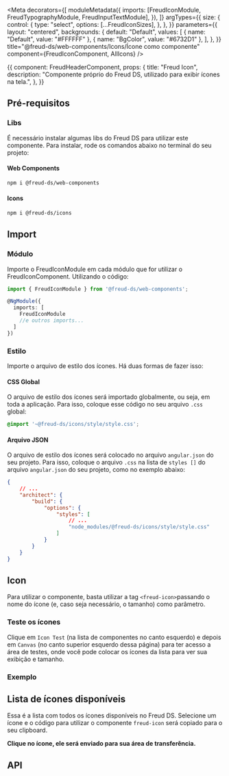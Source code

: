 


<Meta
  decorators={[
    moduleMetadata({
      imports: [FreudIconModule, FreudTypographyModule, FreudInputTextModule],
    }),
  ]}
  argTypes={{
    size: {
      control: {
        type: "select",
        options: [...FreudIconSizes],
      },
    },
  }}
  parameters={{
    layout: "centered",
    backgrounds: {
      default: "Default",
      values: [
        { name: "Default", value: "#FFFFFF" },
        { name: "BgColor", value: "#6732D1" },
      ],
    },
  }}
  title="@freud-ds/web-components/Icons/Ícone como componente"
  component={FreudIconComponent, AllIcons}
/>

<Story name="Storyname-hidden">
  {{
    component: FreudHeaderComponent,
    props: {
      title: "Freud Icon",
      description:
        "Componente próprio do Freud DS, utilizado para exibir ícones na tela.",
    },
  }}
</Story>

## Pré-requisitos

### Libs

É necessário instalar algumas libs do Freud DS para utilizar este componente. Para instalar, rode os comandos abaixo 
no terminal do seu projeto:

#### Web Components

```bash
npm i @freud-ds/web-components
```

#### Icons

```bash
npm i @freud-ds/icons
```

## <a id="importing"></a>Import

### Módulo
Importe o FreudIconModule em cada módulo que for utilizar o FreudIconComponent. Utilizando o código:
```ts
import { FreudIconModule } from '@freud-ds/web-components'; 

@NgModule({
  imports: [
    FreudIconModule
    //e outros imports...
  ]
})
```

### Estilo
Importe o arquivo de estilo dos ícones. Há duas formas de fazer isso: 

#### CSS Global
O arquivo de estilo dos ícones será importado globalmente, ou seja, em toda a aplicação. Para isso, coloque esse código 
no seu arquivo ``.css`` global:
```css
@import '~@freud-ds/icons/style/style.css';
```
#### Arquivo JSON
O arquivo de estilo dos ícones será colocado no arquivo ``angular.json`` do seu projeto. Para isso, coloque o arquivo ``.css`` 
na lista de ``styles []`` do arquivo ``angular.json`` do seu projeto, como no exemplo abaixo:
```json
{
	// ...
	"architect": {
		"build": {
			"options": {
				"styles": [
					// ...
					"node_modules/@freud-ds/icons/style/style.css"
				]
			}
		}
	}
}
```

## Icon
Para utilizar o componente, basta utilizar a tag ``<freud-icon>``passando o nome do ícone (e, caso seja necessário, o tamanho) 
como parâmetro. 

### Teste os ícones
Clique em ``Icon Test`` (na lista de componentes no canto esquerdo) e depois em ``Canvas`` (no canto superior esquerdo dessa página) 
para ter acesso a área de testes, onde você pode colocar os ícones da lista para ver sua exibição e tamanho.

<Canvas withSource={SourceState.NONE}>
  <Story story={IconTest}/>
</Canvas>

### Exemplo

<Canvas withSource={SourceState.OPEN}>
  <Story story={IconSM}/>
</Canvas>

<Canvas withSource={SourceState.OPEN}>
  <Story story={IconMD}/>
</Canvas>

<Canvas withSource={SourceState.OPEN}>
  <Story story={IconLG}/>
</Canvas>

<Canvas withSource={SourceState.OPEN}>
  <Story story={IconXL}/>
</Canvas>

<Canvas withSource={SourceState.OPEN}>
  <Story story={IconXXL}/>
</Canvas>

## Lista de ícones disponíveis

Essa é a lista com todos os ícones disponíveis no Freud DS. Selecione um ícone e o código para utilizar o componente ``freud-icon`` será copiado para o seu clipboard.

**Clique no ícone, ele será enviado para sua área de transferência.**

<Canvas withSource={SourceState.NONE}>
  <Story story={AllIcons} />
</Canvas>

## API
<ArgsTable of={FreudIconComponent} />
